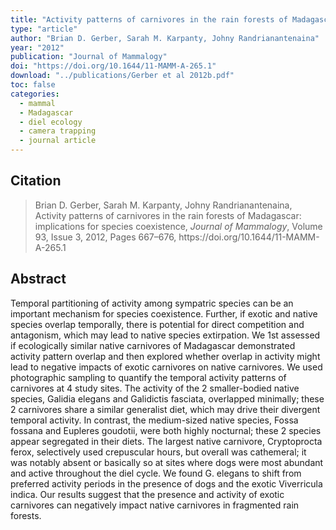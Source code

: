 ```yaml
---
title: "Activity patterns of carnivores in the rain forests of Madagascar: implications for species coexistence"
type: "article"
author: "Brian D. Gerber, Sarah M. Karpanty, Johny Randrianantenaina"
year: "2012"
publication: "Journal of Mammalogy"
doi: "https://doi.org/10.1644/11-MAMM-A-265.1"
download: "../publications/Gerber et al 2012b.pdf"
toc: false
categories:
  - mammal
  - Madagascar
  - diel ecology
  - camera trapping
  - journal article
---
```


## Citation 

> Brian D. Gerber, Sarah M. Karpanty, Johny Randrianantenaina, Activity patterns of carnivores in the rain forests of Madagascar: implications for species coexistence, *Journal of Mammalogy*, Volume 93, Issue 3, 2012, Pages 667–676, https://doi.org/10.1644/11-MAMM-A-265.1

## Abstract

Temporal partitioning of activity among sympatric species can be an important mechanism for species coexistence. Further, if exotic and native species overlap temporally, there is potential for direct competition and antagonism, which may lead to native species extirpation. We 1st assessed if ecologically similar native carnivores of Madagascar demonstrated activity pattern overlap and then explored whether overlap in activity might lead to negative impacts of exotic carnivores on native carnivores. We used photographic sampling to quantify the temporal activity patterns of carnivores at 4 study sites. The activity of the 2 smaller-bodied native species, Galidia elegans and Galidictis fasciata, overlapped minimally; these 2 carnivores share a similar generalist diet, which may drive their divergent temporal activity. In contrast, the medium-sized native species, Fossa fossana and Eupleres goudotii, were both highly nocturnal; these 2 species appear segregated in their diets. The largest native carnivore, Cryptoprocta ferox, selectively used crepuscular hours, but overall was cathemeral; it was notably absent or basically so at sites where dogs were most abundant and active throughout the diel cycle. We found G. elegans to shift from preferred activity periods in the presence of dogs and the exotic Viverricula indica. Our results suggest that the presence and activity of exotic carnivores can negatively impact native carnivores in fragmented rain forests.